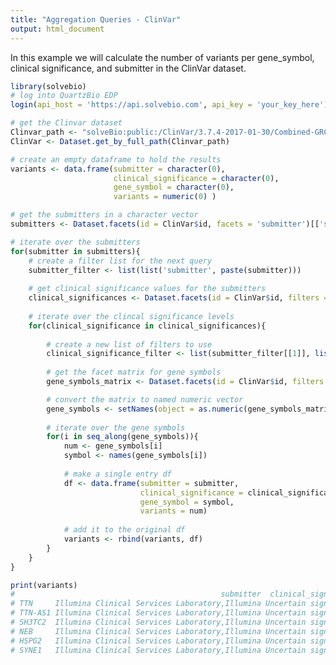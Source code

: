 ```yaml
---
title: "Aggregation Queries - ClinVar"
output: html_document
---
```


In this example we will calculate the number of variants per gene_symbol, clinical significance, and submitter in the ClinVar dataset. 

```r
library(solvebio)
# log into QuartzBio EDP
login(api_host = 'https://api.solvebio.com', api_key = 'your_key_here')

# get the Clinvar dataset
Clinvar_path <- "solveBio:public:/ClinVar/3.7.4-2017-01-30/Combined-GRCh37"
ClinVar <- Dataset.get_by_full_path(Clinvar_path)

# create an empty dataframe to hold the results
variants <- data.frame(submitter = character(0), 
                       clinical_significance = character(0), 
                       gene_symbol = character(0), 
                       variants = numeric(0) )

# get the submitters in a character vector
submitters <- Dataset.facets(id = ClinVar$id, facets = 'submitter')[['submitter']][,1]
```

```r
# iterate over the submitters
for(submitter in submitters){
    # create a filter list for the next query
    submitter_filter <- list(list('submitter', paste(submitter)))
    
    # get clinical significance values for the submitters
    clinical_significances <- Dataset.facets(id = ClinVar$id, filters = submitter_filter, paginate=TRUE, facets = 'clinical_significance')[['clinical_significance']][,1]
    
    # iterate over the clincal significance levels
    for(clinical_significance in clinical_significances){
        
        # create a new list of filters to use
        clinical_significance_filter <- list(submitter_filter[[1]], list('clinical_significance', paste(clinical_significance)))
        
        # get the facet matrix for gene symbols
        gene_symbols_matrix <- Dataset.facets(id = ClinVar$id, filters = clinical_significance_filter, paginate=TRUE, facets = 'gene_symbol')[['gene_symbol']]

        # convert the matrix to named numeric vector
        gene_symbols <- setNames(object = as.numeric(gene_symbols_matrix[,2]), nm = gene_symbols_matrix[,1])
        
        # iterate over the gene symbols
        for(i in seq_along(gene_symbols)){
            num <- gene_symbols[i]
            symbol <- names(gene_symbols[i])
            
            # make a single entry df
            df <- data.frame(submitter = submitter,
                             clinical_significance = clinical_significance, 
                             gene_symbol = symbol,
                             variants = num)
            
            # add it to the original df
            variants <- rbind(variants, df)
        }
    }
}

print(variants)
#                                              submitter  clinical_significance gene_symbol variants
# TTN     Illumina Clinical Services Laboratory,Illumina Uncertain significance         TTN      712
# TTN-AS1 Illumina Clinical Services Laboratory,Illumina Uncertain significance     TTN-AS1      466
# SH3TC2  Illumina Clinical Services Laboratory,Illumina Uncertain significance      SH3TC2      313
# NEB     Illumina Clinical Services Laboratory,Illumina Uncertain significance         NEB      206
# HSPG2   Illumina Clinical Services Laboratory,Illumina Uncertain significance       HSPG2      198
# SYNE1   Illumina Clinical Services Laboratory,Illumina Uncertain significance       SYNE1      197
```